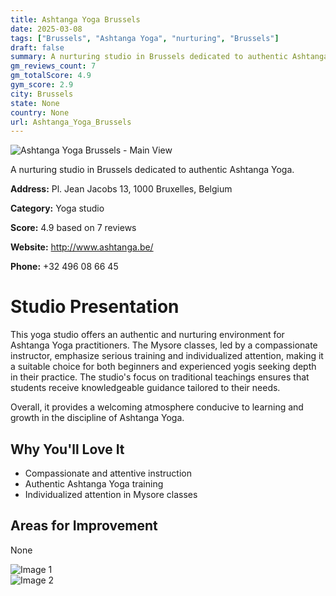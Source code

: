 ```yaml
---
title: Ashtanga Yoga Brussels
date: 2025-03-08
tags: ["Brussels", "Ashtanga Yoga", "nurturing", "Brussels"]  
draft: false
summary: A nurturing studio in Brussels dedicated to authentic Ashtanga Yoga.
gm_reviews_count: 7
gm_totalScore: 4.9
gym_score: 2.9
city: Brussels
state: None
country: None
url: Ashtanga_Yoga_Brussels
---
```


<div className="aspect-[16/9] relative my-8">
  <img 
    src="https://lh5.googleusercontent.com/p/AF1QipMFyvtIF-NyJo9epjHOm1JUwm2f2vogT-OrrZnA=w1920-h1080-k-no"
    alt="Ashtanga Yoga Brussels - Main View"
    className="object-cover absolute inset-0 w-full h-full rounded-lg"
  />
</div>

A nurturing studio in Brussels dedicated to authentic Ashtanga Yoga.

**Address:** Pl. Jean Jacobs 13, 1000 Bruxelles, Belgium

**Category:** Yoga studio

**Score:** 4.9 based on 7 reviews

**Website:** http://www.ashtanga.be/

**Phone:** +32 496 08 66 45

# Studio Presentation

This yoga studio offers an authentic and nurturing environment for Ashtanga Yoga practitioners. The Mysore classes, led by a compassionate instructor, emphasize serious training and individualized attention, making it a suitable choice for both beginners and experienced yogis seeking depth in their practice. The studio's focus on traditional teachings ensures that students receive knowledgeable guidance tailored to their needs.

Overall, it provides a welcoming atmosphere conducive to learning and growth in the discipline of Ashtanga Yoga.

## Why You'll Love It

- Compassionate and attentive instruction
- Authentic Ashtanga Yoga training
- Individualized attention in Mysore classes

## Areas for Improvement

None

<div className="grid grid-cols-1 xl:grid-cols-2 gap-4 my-8">
<div className="aspect-[4/3] relative"><img src="https://lh5.googleusercontent.com/p/AF1QipM83-RzChxx37H_bxyz09D-1zU-D59uwGsgMiJ0=w1920-h1080-k-no" alt="Image 1" className="object-cover absolute inset-0 w-full h-full rounded-lg" /></div>
<div className="aspect-[4/3] relative"><img src="https://streetviewpixels-pa.googleapis.com/v1/thumbnail?panoid=XXb2d1l3rDT7wEdzIDuV5Q&cb_client=maps_sv.tactile.gps&w=203&h=100&yaw=249.7461&pitch=0&thumbfov=100" alt="Image 2" className="object-cover absolute inset-0 w-full h-full rounded-lg" /></div>
</div>